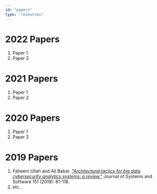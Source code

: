 ```yaml
---
id: "papers"
type: "resources"
---
```


# 2022 Papers
1. Paper 1
2. Paper 2

# 2021 Papers
1. Paper 1
2. Paper 2

# 2020 Papers
1. Paper 1
2. Paper 2

# 2019 Papers
1. Faheem Ullah and Ali Babar. _["Architectural tactics for big data cybersecurity analytics systems: a review."](http://link-to-paper)_ Journal of Systems and Software 151 (2019): 81-118.
2. etc...